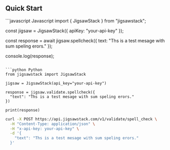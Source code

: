 ## Quick Start

<RequestExample>
```javascript Javascript
import { JigsawStack } from "jigsawstack";

const jigsaw = JigsawStack({ apiKey: "your-api-key" });

const response = await jigsaw.spellcheck({
  text: "Ths is a test mesage with sum speling erors."
});

console.log(response);
```

```python Python
from jigsawstack import JigsawStack

jigsaw = JigsawStack(api_key="your-api-key")

response = jigsaw.validate.spellcheck({
  "text": "Ths is a test mesage with sum speling erors."
})

print(response)
```

```bash cURL
curl -X POST https://api.jigsawstack.com/v1/validate/spell_check \
  -H "Content-Type: application/json" \
  -H "x-api-key: your-api-key" \
  -d '{
    "text": "Ths is a test mesage with sum speling erors."
  }'
```
</RequestExample> 